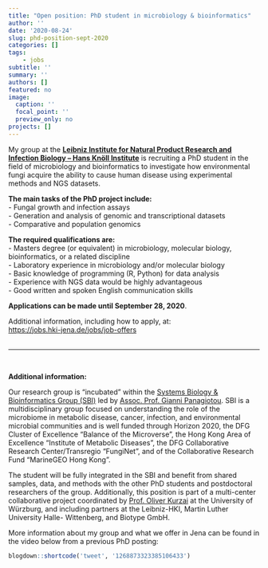 ```yaml
---
title: "Open position: PhD student in microbiology & bioinformatics"
author: ''
date: '2020-08-24'
slug: phd-position-sept-2020
categories: []
tags: 
    - jobs
subtitle: ''
summary: ''
authors: []
featured: no
image:
  caption: ''
  focal_point: ''
  preview_only: no
projects: []
---
```


My group at the [**Leibniz Institute for Natural Product Research and Infection Biology – Hans Knöll Institute**](https://www.leibniz-hki.de/en/fungal-informatics.html) is recruiting a PhD student in the field of microbiology and bioinformatics to investigate how environmental fungi acquire the ability to cause human disease using experimental methods and NGS datasets.

**The main tasks of the PhD project include:**  
- Fungal growth and infection assays  
- Generation and analysis of genomic and transcriptional datasets  
- Comparative and population genomics  

**The required qualifications are:**  
- Masters degree (or equivalent) in microbiology, molecular biology, bioinformatics, or a related discipline  
- Laboratory experience in microbiology and/or molecular biology  
- Basic knowledge of programming (R, Python) for data analysis  
- Experience with NGS data would be highly advantageous  
- Good written and spoken English communication skills  


**Applications can be made until September 28, 2020**.  

Additional information, including how to apply, at:<br>
<https://jobs.hki-jena.de/jobs/job-offers>  
<br>

***
<br>

**Additional information:**


Our research group is "incubated" within the [Systems Biology & Bioinformatics Group (SBI)](https://www.leibniz-hki.de/en/systembiologie-und-bioinformatik.html) led by [Assoc. Prof. Gianni Panagiotou](https://www.leibniz-hki.de/en/sbi-staff-details.html?member=865). SBI is a multidisciplinary group focused on understanding the role of the microbiome in metabolic disease, cancer, infection, and environmental microbial communities and is well funded through Horizon 2020, the DFG Cluster of Excellence “Balance of the Microverse”, the Hong Kong Area of Excellence “Institute of Metabolic Diseases”, the DFG Collaborative Research Center/Transregio “FungiNet”, and of the Collaborative Research Fund “MarineGEO Hong Kong”. 

The student will be fully integrated in the SBI and benefit from shared samples, data, and methods with the other PhD students and postdoctoral researchers of the group. Additionally, this position is part of a multi-center collaborative project coordinated by [Prof. Oliver Kurzai](https://www.hygiene.uni-wuerzburg.de/curriculum-vitae/prof-dr-med-oliver-kurzai/) at the University of Würzburg, and including partners at the Leibniz-HKI, Martin Luther University Halle- Wittenberg, and Biotype GmbH.

More information about my group and what we offer in Jena can be found in the video below from a previous PhD posting:

```r
blogdown::shortcode('tweet', '1268873323385106433')
```